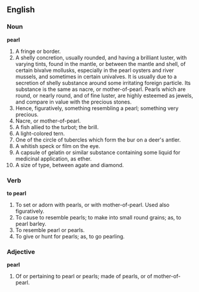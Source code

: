 ==English==

===Noun===

'''pearl'''

#A fringe or border.
#A shelly concretion, usually rounded, and having a brilliant luster, with varying tints, found in the mantle, or between the mantle and shell, of certain bivalve mollusks, especially in the pearl oysters and river mussels, and sometimes in certain univalves. It is usually due to a secretion of shelly substance around some irritating foreign particle. Its substance is the same as nacre, or mother-of-pearl. Pearls which are round, or nearly round, and of fine luster, are highly esteemed as jewels, and compare in value with the precious stones.
#Hence, figuratively, something resembling a pearl; something very precious.
#Nacre, or mother-of-pearl.
#A fish allied to the turbot; the brill.
#A light-colored tern.
#One of the circle of tubercles which form the bur on a deer's antler.
#A whitish speck or film on the eye.
#A capsule of gelatin or similar substance containing some liquid for medicinal application, as ether.
#A size of type, between agate and diamond.

===Verb===

'''to pearl'''

#To set or adorn with pearls, or with mother-of-pearl. Used also figuratively.
#To cause to resemble pearls; to make into small round grains; as, to pearl barley.
#To resemble pearl or pearls.
#To give or hunt for pearls; as, to go pearling.

===Adjective===

'''pearl'''

#Of or pertaining to pearl or pearls; made of pearls, or of mother-of-pearl.